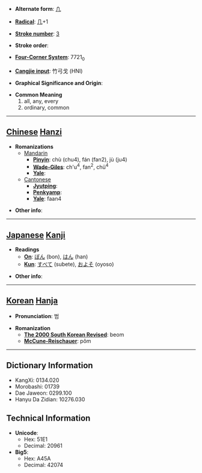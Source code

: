 * '''Alternate form''': [[凢]]

* '''[[Wiktionary:Chinese radical index| Radical]]''': [[Wiktionary:Chinese radical index 几|几]]+1

* '''[[Wiktionary:Chinese total strokes index|Stroke number]]''': [[Wiktionary:Chinese total strokes index 3|3]]

* '''Stroke order''': 

* '''[[Wiktionary:Chinese four corner index|Four-Corner System]]''': 7721<sub>0</sub>

* '''[[Wiktionary:Chinese Cangjie index|Cangjie input]]''': 竹弓戈 (HNI)

* '''Graphical Significance and Origin''': 

* '''Common Meaning'''
*#all, any, every
*# ordinary, common


----

== [[Chinese]] [[Hanzi]] ==

* '''Romanizations'''
** [[Mandarin]]
*** '''[[Pinyin]]''': chù (chu4), fán (fan2), jù (ju4)
*** '''[[Wade-Giles]]''': ch'u<sup>4</sup>, fan<sup>2</sup>, chü<sup>4</sup>
*** '''[[Yale]]''': 
**[[Cantonese]]
***'''[[Jyutping]]''':
***'''[[Penkyamp]]''': 
***'''[[Yale]]''': faan4

* '''Other info''': 

----

== [[Japanese]] [[Kanji]] ==

* '''Readings'''
** '''[[On]]''': [[ぼん]] (bon), [[はん]] (han)
** '''[[Kun]]''': [[すべて]] (subete), [[およそ]] (oyoso)

* '''Other info''':  

----

== [[Korean]] [[Hanja]] ==

* '''Pronunciation''': 범

* '''Romanization'''
** '''[[The 2000 South Korean Revised Romanization|The 2000 South Korean Revised]]''': beom
** '''[[McCune-Reischauer]]''': pŏm

----

== Dictionary Information ==

* KangXi: 0134.020
* Morobashi: 01739
* Dae Jaweon: 0299.100
* Hanyu Da Zidian: 10276.030

== Technical Information ==

* '''Unicode''':
** Hex: 51E1
** Decimal: 20961
* '''Big5''':
** Hex: A45A
** Decimal: 42074